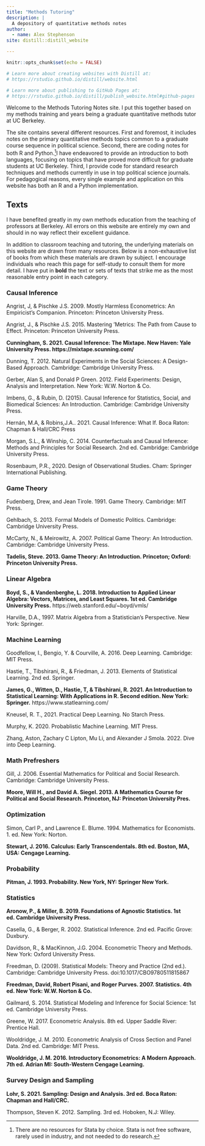 ```yaml
---
title: "Methods Tutoring"
description: |
  A depository of quantitative methods notes
author: 
  - name: Alex Stephenson
site: distill::distill_website

---
```


```r
knitr::opts_chunk$set(echo = FALSE)

# Learn more about creating websites with Distill at:
# https://rstudio.github.io/distill/website.html

# Learn more about publishing to GitHub Pages at:
# https://rstudio.github.io/distill/publish_website.html#github-pages

```

Welcome to the Methods Tutoring Notes site. I put this together based on my methods training and years being a graduate quantitative methods tutor at UC Berkeley. 

The site contains several different resources. First and foremost, it includes notes on the primary quantitative methods topics common to a graduate course sequence in political science. Second, there are coding notes for both R and Python.^[There are no resources for Stata by choice. Stata is not free software, rarely used in industry, and not needed to do research.]I have endeavored to provide an introduction to both languages, focusing on topics that have proved more difficult for graduate students at UC Berkeley. Third, I provide code for standard research techniques and methods currently in use in top political science journals. For pedagogical reasons, every single example and application on this website has both an R and a Python implementation. 

## Texts 

I have benefited greatly in my own methods education from the teaching of professors at Berkeley. All errors on this website are entirely my own and should in no way reflect their excellent guidance.

In addition to classroom teaching and tutoring, the underlying materials on this website are drawn from many resources. Below is a non-exhaustive list of books from which these materials are drawn by subject. I encourage individuals who reach this page for self-study to consult them for more detail. I have put in **bold** the text or sets of texts that strike me as the most reasonable entry point in each category. 

### Causal Inference 

Angrist, J, & Pischke J.S. 2009. Mostly Harmless Econometrics: An Empiricist’s Companion. Princeton: Princeton University Press.

Angrist, J., & Pischke J.S. 2015. Mastering ’Metrics: The Path from Cause to Effect. Princeton: Princeton University Press.

**Cunningham, S. 2021. Causal Inference: The Mixtape. New Haven: Yale University Press. https://mixtape.scunning.com/**

Dunning, T. 2012. Natural Experiments in the Social Sciences: A Design-Based Approach. Cambridge: Cambridge University Press.

Gerber, Alan S, and Donald P Green. 2012. Field Experiments: Design, Analysis and Interpretation. New York: W.W. Norton & Co.

Imbens, G., & Rubin, D. (2015). Causal Inference for Statistics, Social, and Biomedical Sciences: An Introduction. Cambridge: Cambridge University Press. 

Hernán, M.A, & Robins,J.A.. 2021. Causal Inference: What If. Boca Raton: Chapman & Hall/CRC Press

Morgan, S.L., & Winship, C. 2014. Counterfactuals and Causal Inference: Methods and Principles for Social Research. 2nd ed. Cambridge: Cambridge University Press. 

Rosenbaum, P.R., 2020. Design of Observational Studies. Cham: Springer International Publishing. 

### Game Theory 

Fudenberg, Drew, and Jean Tirole. 1991. Game Theory. Cambridge: MIT Press.

Gehlbach, S. 2013. Formal Models of Domestic Politics. Cambridge: Cambridge University Press. 

McCarty, N., & Meirowitz, A. 2007. Political Game Theory: An Introduction. Cambridge: Cambridge University Press. 

**Tadelis, Steve. 2013. Game Theory: An Introduction. Princeton; Oxford: Princeton University Press.**

### Linear Algebra 

**Boyd, S., & Vandenberghe, L. 2018. Introduction to Applied Linear Algebra: Vectors, Matrices, and Least Squares. 1st ed. Cambridge University Press.** https://web.stanford.edu/~boyd/vmls/

Harville, D.A., 1997. Matrix Algebra from a Statistician’s Perspective. New York: Springer.

### Machine Learning 

Goodfellow, I., Bengio, Y. & Courville, A. 2016. Deep Learning. Cambridge: MIT Press.

Hastie, T., Tibshirani, R., & Friedman, J. 2013. Elements of Statistical Learning. 2nd ed. Springer.

**James, G., Witten, D., Hastie, T, & Tibshirani, R. 2021. An Introduction to Statistical Learning: With Applications in R. Second edition. New York: Springer.** https://www.statlearning.com/ 

Kneusel, R. T., 2021. Practical Deep Learning. No Starch Press.

Murphy, K. 2020. Probablistic Machine Learning. MIT Press.

Zhang, Aston, Zachary C Lipton, Mu Li, and Alexander J Smola. 2022. Dive into Deep Learning.

### Math Prefreshers 

Gill, J. 2006. Essential Mathematics for Political and Social Research. Cambridge: Cambridge University Press. 

**Moore, Will H., and David A. Siegel. 2013. A Mathematics Course for Political and Social Research. Princeton, NJ: Princeton University Pres.**

### Optimization 

Simon, Carl P., and Lawrence E. Blume. 1994. Mathematics for Economists. 1. ed. New York: Norton.

**Stewart, J. 2016. Calculus: Early Transcendentals. 8th ed. Boston, MA, USA: Cengage Learning.**

### Probability 

**Pitman, J. 1993. Probability. New York, NY: Springer New York.**

### Statistics 

**Aronow, P., & Miller, B. 2019. Foundations of Agnostic Statistics. 1st ed. Cambridge University Press.**

Casella, G., & Berger, R. 2002. Statistical Inference. 2nd ed. Pacific Grove: Duxbury.

Davidson, R., & MacKinnon, J.G. 2004. Econometric Theory and Methods. New York: Oxford University Press.

Freedman, D. (2009). Statistical Models: Theory and Practice (2nd ed.). Cambridge: Cambridge University Press. doi:10.1017/CBO9780511815867

**Freedman, David, Robert Pisani, and Roger Purves. 2007. Statistics. 4th ed. New York: W.W. Norton & Co.**

Gailmard, S. 2014. Statistical Modeling and Inference for Social Science: 1st ed. Cambridge University Press. 

Greene, W. 2017. Econometric Analysis. 8th ed. Upper Saddle River: Prentice Hall.

Wooldridge, J. M. 2010. Econometric Analysis of Cross Section and Panel Data. 2nd ed. Cambridge: MIT Press.

**Wooldridge, J. M. 2016. Introductory Econometrics: A Modern Approach. 7th ed. Adrian MI: South-Western Cengage Learning.**

### Survey Design and Sampling 

**Lohr, S. 2021. Sampling: Design and Analysis. 3rd ed. Boca Raton: Chapman and Hall/CRC.**

Thompson, Steven K. 2012. Sampling. 3rd ed. Hoboken, N.J: Wiley.

